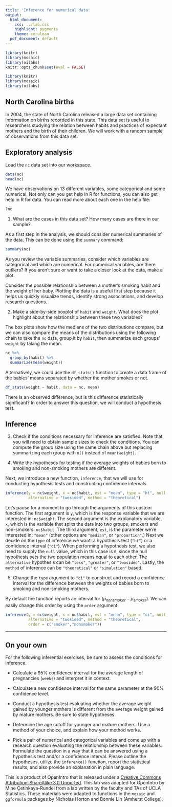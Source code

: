 ```yaml
---
title: 'Inference for numerical data'
output:
  html_document:
    css: ../lab.css
    highlight: pygments
    theme: cerulean
  pdf_document: default
---
```


```r
library(knitr)
library(mosaic)
library(oilabs)
knitr::opts_chunk$set(eval = FALSE)
```

```r
library(knitr)
library(mosaic)
library(oilabs)
```

## North Carolina births

In 2004, the state of North Carolina released a large data set containing 
information on births recorded in this state. This data set is useful to 
researchers studying the relation between habits and practices of expectant 
mothers and the birth of their children. We will work with a random sample of 
observations from this data set.

## Exploratory analysis

Load the `nc` data set into our workspace.

```r
data(nc)
head(nc)
```

We have observations on 13 different variables, some categorical and some 
numerical. Not only can you get help in R for functions, you can also get help 
in R for data. You can read more about each one in the help file:

```r
?nc
```

1.  What are the cases in this data set? How many cases are there in our sample?

As a first step in the analysis, we should consider numerical summaries of the 
data. This can be done using the `summary` command:

```r
summary(nc)
```

As you review the variable summaries, consider which variables are categorical 
and which are numerical. For numerical variables, are there outliers? If you 
aren't sure or want to take a closer look at the data, make a plot.

Consider the possible relationship between a mother's smoking habit and the 
weight of her baby. Plotting the data is a useful first step because it helps 
us quickly visualize trends, identify strong associations, and develop research
questions.

2.  Make a side-by-side boxplot of `habit` and `weight`. What does the plot 
highlight about the relationship between these two variables?

The box plots show how the medians of the two distributions compare, but we can
also compare the means of the distributions using the following chain to take
the `nc` data, group it by `habit`, then summarize each groups' `weight` by taking
the mean.

```r
nc %>%
  group_by(habit) %>%
  summarize(mean(weight))
```

Alternatively, we could use the `df_stats()` function to create a data frame of 
the babies' means separated by whether the mother smokes or not.  
```r
df_stats(weight ~ habit, data = nc, mean)
```

There is an observed difference, but is this difference statistically 
significant? In order to answer this question, we will conduct a hypothesis test.

## Inference

3.  Check if the conditions necessary for inference are satisfied. Note that 
you will need to obtain sample sizes to check the conditions. You can compute 
the group size using the same chain above but replacing summarizing each group
with `n()` instead of `mean(weight)`.

4.  Write the hypotheses for testing if the average weights of babies born to 
smoking and non-smoking mothers are different.

Next, we introduce a new function, `inference`, that we will use for conducting
hypothesis tests and constructing confidence intervals. 

```r
inference(y = nc$weight, x = nc$habit, est = "mean", type = "ht", null = 0, 
          alternative = "twosided", method = "theoretical")
```

Let's pause for a moment to go through the arguments of this custom function. 
The first argument is `y`, which is the response variable that we are 
interested in: `nc$weight`. The second argument is the explanatory variable, 
`x`, which is the variable that splits the data into two groups, smokers and 
non-smokers: `nc$habit`. The third argument, `est`, is the parameter we're 
interested in: `"mean"` (other options are `"median"`, or `"proportion"`.) Next
we decide on the `type` of inference we want: a hypothesis test (`"ht"`) or a 
confidence interval (`"ci"`). When performing a hypothesis test, we also need 
to supply the `null` value, which in this case is `0`, since the null 
hypothesis sets the two population means equal to each other. The `alternative`
hypothesis can be `"less"`, `"greater"`, or `"twosided"`. Lastly, the `method` 
of inference can be `"theoretical"` or `"simulation"` based.

5.  Change the `type` argument to `"ci"` to construct and record a confidence 
interval for the difference between the weights of babies born to smoking and 
non-smoking mothers.

By default the function reports an interval for ($\mu_{nonsmoker} - \mu_{smoker}$). 
We can easily change this order by using the `order` argument:

```r
inference(y = nc$weight, x = nc$habit, est = "mean", type = "ci", null = 0, 
          alternative = "twosided", method = "theoretical", 
          order = c("smoker","nonsmoker"))
```

* * *

## On your own

For the following inferential exercises, be sure to assess the conditions for
inference.

-   Calculate a 95% confidence interval for the average length of pregnancies 
(`weeks`) and interpret it in context.

-   Calculate a new confidence interval for the same parameter at the 90% 
confidence level.

-   Conduct a hypothesis test evaluating whether the average weight gained by 
younger mothers is different from the average weight gained by mature mothers.
Be sure to state hypotheses.

-   Determine the age cutoff for younger and mature mothers. Use a method of
your choice, and explain how your method works.

-   Pick a pair of numerical and categorical variables and come up with a 
research question evaluating the relationship between these variables. 
Formulate the question in a way that it can be answered using a hypothesis test
and/or a confidence interval. Please outline the hypotheses, utilize the `inference()` 
function, report the statistical results, and also provide an explanation in 
plain language.

<div id="license">
This is a product of OpenIntro that is released under a [Creative Commons 
Attribution-ShareAlike 3.0 Unported](http://creativecommons.org/licenses/by-sa/3.0).
This lab was adapted for OpenIntro by Mine &Ccedil;etinkaya-Rundel from a lab 
written by the faculty and TAs of UCLA Statistics. These materials were adapted to functions in the `mosaic` and `ggformula` packages by Nicholas Horton and Bonnie Lin (Amherst College).
</div>